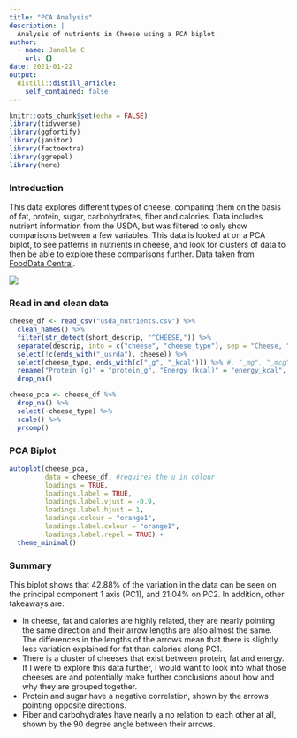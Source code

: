 ```yaml
---
title: "PCA Analysis"
description: |
  Analysis of nutrients in Cheese using a PCA biplot
author:
  - name: Janelle C
    url: {}
date: 2021-01-22
output:
  distill::distill_article:
    self_contained: false
---
```



```r
knitr::opts_chunk$set(echo = FALSE)
library(tidyverse)
library(ggfortify)
library(janitor)
library(factoextra)
library(ggrepel)
library(here)

```
### Introduction

This data explores different types of cheese, comparing them on the basis of fat, protein, sugar, carbohydrates, fiber and calories. Data includes nutrient information from the USDA, but was filtered to only show comparisons between a few variables. This data is looked at on a PCA biplot, to see patterns in nutrients in cheese, and look for clusters of data to then be able to explore these comparisons further. Data taken from [FoodData Central](https://fdc.nal.usda.gov/index.html).

![](Cheese25201.jpg)

### Read in and clean data

```r

cheese_df <- read_csv("usda_nutrients.csv") %>% 
  clean_names() %>% 
  filter(str_detect(short_descrip, "^CHEESE,")) %>% 
  separate(descrip, into = c("cheese", "cheese_type"), sep = "Cheese, ") %>%
  select(!c(ends_with("_usrda"), cheese)) %>% 
  select(cheese_type, ends_with(c("_g", "_kcal"))) %>% #, "_mg", "_mcg"
  rename("Protein (g)" = "protein_g", "Energy (kcal)" = "energy_kcal", "Fat (g)" = "fat_g", "Sugar (g)" = "sugar_g", "Carb (g)" = "carb_g", "Fiber (g)" = "fiber_g") %>% 
  drop_na()

cheese_pca <- cheese_df %>% 
  drop_na() %>%
  select(-cheese_type) %>% 
  scale() %>% 
  prcomp()


```

### PCA Biplot

```r
autoplot(cheese_pca,
         data = cheese_df, #requires the u in colour
         loadings = TRUE,
         loadings.label = TRUE,
         loadings.label.vjust = -0.9,
         loadings.label.hjust = 1,
         loadings.colour = "orange1",
         loadings.label.colour = "orange1",
         loadings.label.repel = TRUE) +
  theme_minimal() 

```

### Summary 

This biplot shows that 42.88% of the variation in the data can be seen on the principal component 1 axis (PC1), and 21.04% on PC2. In addition, other takeaways are:

- In cheese, fat and calories are highly related, they are nearly pointing the same direction and their arrow lengths are also almost the same. The differences in the lengths of the arrows mean that there is slightly less variation explained for fat than calories along PC1.
- There is a cluster of cheeses that exist between protein, fat and energy. If I were to explore this data further, I would want to look into what those cheeses are and potentially make further conclusions about how and why they are grouped together.
- Protein and sugar have a negative correlation, shown by the arrows pointing opposite directions.
- Fiber and carbohydrates have nearly a no relation to each other at all, shown by the 90 degree angle between their arrows.